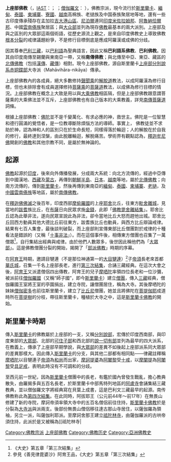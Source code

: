 {{About|源自斯里蘭卡[[上座部|上座部]][[分別說部|分別說系]]大寺派傳承的現代南傳佛教|部派佛教初期根本分裂的兩部派之一上座部|上座部|[[大乘佛教|大乘佛教]]對傳統部派佛教的稱呼|小乘佛教}}
{{TheravadaBuddhism}} 
{{佛教}}

'''上座部佛教'''（{{lang-pi|थेरवाद}}，[[IAST|IAST]]：{{IAST|Theravāda}}；{{lang-sa|स्थविरवाद}} {{IAST|Sthaviravāda}}；[[僧伽羅文|僧伽羅文]]：{{lang|si|ථෙරවාද}} {{IAST|theravāda}}），佛教宗派，現今流行於[[斯里蘭卡|斯里蘭卡]]、[[緬甸|緬甸]]、[[泰國|泰國]]、[[柬埔寨|柬埔寨]]、[[寮國|寮國]]、[[越南|越南]]高棉族、老撾族及中国泰族聚居地等地，還有一些古印度傳承殘存在孟加拉[[吉大港山區|吉大港山區]]、[[尼泊爾|尼泊爾]]連同[[印度|印度]][[米佐拉姆邦|米佐拉姆邦]]、[[阿魯納恰爾邦|阿魯納恰爾邦]]、中國[[雲南|雲南]][[傣族|傣族]]聚居區；與[[大众部|大众部]]並列為現存[[佛教|佛教]]最基本的兩大派別。上座部及與之區別的大眾部這兩個術語，從歷史源流上觀之，是來自印度佛教史上導致佛教[[根本分裂|根本分裂]]的戒律議題紛爭，不是修行目標倒底是應成阿羅漢或成佛的分歧。

因其尊奉[[巴利三藏|巴利三藏]]，以[[巴利語|巴利語]]為聖典語言，因此又稱'''巴利語系佛教'''、'''巴利佛教'''。因其由印度南傳至錫蘭與東南亞一帶，又稱'''南傳佛教'''；與北傳至中亞、東亞、藏區的[[北傳佛教|北傳佛教]]（包括[[漢傳佛教|漢傳]]、[[藏傳佛教|藏傳]]）相對。現今上座部佛教，源自斯里蘭卡[[上座部|上座部]][[分別說部|分別說系]][[赤铜鍱部|赤铜鍱部]]大寺派（Mahāvihāra-nikāya）傳承。

上座部佛教內的各成員，絕大多數修持[[聲聞乘|聲聞乘]]的[[解脫道|解脫道]]教法，以成阿羅漢為修行目標，但也未排除會有成員選擇修持[[菩薩乘|菩薩乘]]的[[菩薩道|菩薩道]]教法，以成佛為修行目標的情況。上座部佛教在概念上大致是用以與[[大乘佛教|大乘佛教]]相區隔，但是上座部佛教跟意謂菩薩乘的大乘佛法並不互斥，上座部佛教也有自己版本的大乘教義，詳見[[南傳菩薩道|南傳菩薩道]]詞條。

根據上座部佛教：[[佛陀|佛陀]]並不是千變萬化、有求必應的神，救世主。佛陀是一位智慧和德行圓滿的覺悟者，是一位教導斷除煩惱方法的導師。事實上，
佛教徒並不求助於神，認為神和人的區別只在於生命長短，同樣得落於輪迴；人的解脫在於自我的修行，最終達到涅槃，由此脫離輪迴，解脫痛苦。學術界有觀點認為，[[釋迦牟尼佛|釋迦牟尼佛]]開創的[[佛教|佛教]]和其他宗教不同，是屬於無神論的。

== 起源 ==
[[佛教|佛教]]起源於[[印度|印度]]，後來向外傳播發展，分成兩大系統：向北方流傳的，經過中亞傳到中國漢地、[[西藏|西藏]]及[[蒙古|蒙古]]，再傳到[[朝鮮半島|朝鮮半島]]、[[日本|日本]]、[[越南|越南]]等地，屬於[[北傳佛教|北傳佛教]]；向南方流傳的，傳到[[斯里蘭卡|斯里蘭卡]]，然後再傳到東南亞的[[緬甸|緬甸]]、[[泰國|泰國]]、[[柬埔寨|柬埔寨]]、[[老撾|老撾]]，及[[中國|中國]][[雲南|雲南]][[傣族|傣族]]等地區，屬於[[南傳佛教|南傳佛教]]。

在[[釋迦佛|釋迦佛]][[佛滅|佛滅]]之後百年，印度西部[[摩偷羅國|摩偷羅國]]的上座[[耶舍|耶舍]]比丘，往東方[[毗舍離城|毗舍離城]]，見當地的[[跋耆|跋耆]]族比丘，在[[布薩|布薩]]日向民眾求施[[金錢|金錢]]，此即「[[第二次结集|佛教毘舍離結集]]」。耶舍比丘認為此舉非法，遂向民眾宣說此為非法，卻令當地比丘大怒而趕他出城。耶舍比丘回西方動員其他大德比丘前往東方，跋耆族比丘也動員，與西方比丘辯論戒律。結果有七百人集會，最後談判破裂，而上座部則宣傳東部比丘僧團對於戒律的十種看法是錯誤的（又稱「[[十事非法|十事非法]]」）。而在這個事件後，相傳東方僧團也召集了一萬僧眾<ref>《大史》第五章「第三次結集」</ref>，自行集結出經典與戒律。由於他們人數眾多，後世因此稱他們為「[[大眾部|大眾部]]」。這是佛教僧團分裂的開始，揭開了「[[部派佛教|部派佛教]]」時期的序幕。

在[[阿育王|阿育王]]時期，邀請目犍連（不是那位神通第一的[[目犍連|大目犍連]]）<ref>參見《善見律毘婆沙》阿育王品，《大史》第五章「第三次結集」</ref>子[[帝須|帝須]]長老來首都[[華氏城|華氏城]]，召集一千名上座部長老，進行[[第三次結集|第三次結集]]，合誦三藏經典。在這次大會之後，[[阿育王|阿育王]]又派遣僧侶四出傳教，阿育王的兒子[[摩哂陀|摩哂陀]]率領四位長老和一位沙彌，被派前往[[僧伽羅國|僧伽羅國]]（又稱“師子國”，即今[[斯里蘭卡|斯里蘭卡]]）建立[[僧團|僧團]]，傳入[[三藏|三藏]]經典，僧伽羅國王室將王室的亭園捐出，建立寺院，讓僧團居住，稱為大寺。其後摩哂陀的妹妹[[僧伽蜜多|僧伽密多]]也前往斯里蘭卡，建立了[[比丘尼|比丘尼]]僧團，她並且將佛陀在[[菩提伽耶|菩提伽耶]]成道時所在[[菩提樹|菩提樹]]的分枝，帶往斯里蘭卡，種植於大寺之中，這是[[斯里蘭卡佛教|斯里蘭卡佛教]]的開始。

== 斯里蘭卡時期 ==
傳入[[斯里蘭卡|斯里蘭卡]]的佛教屬於上座部的一支，又稱[[分別說部|分別說部]]，宏傳於印度西南部，與印度東部的[[大眾部|大眾部]]、北部的[[可住子部|可住子部]]和西北部的[[說一切有部|說一切有部]]並列為最早的四大派系，在教義上，傳承了上座部早期學說，與[[大眾部|大眾部]]的差異不如後起上座部派系同大眾部的差異那樣大。因此傳入[[斯里蘭卡|斯里蘭卡]]的分支，與其他二部都有相同點——律藏註釋稱[[摩哂陀|摩哂陀]]以目犍連子[[帝須|帝須]]為[[和尚|和尚]]而出家，[[摩訶提婆|摩訶提婆]]為[[阿闍黎|阿闍黎]]受[[十戒_(佛教)|十戒]]，以[[摩闡提|摩闡提]]為[[阿闍黎|阿闍黎]]受[[具足戒|具足戒]]，表明此時沒有不可調和的分歧。

至西元前一世紀，因為[[斯里蘭卡|斯里蘭卡]]僧團中的長老，有鑑於國內曾發生戰亂，擔心教典散失，由羅揭多與五百名長老，於斯里蘭卡中部馬特列地區的[[阿盧寺|阿盧寺]]會誦集結三藏教典，並以僧伽羅文字將經典寫在貝葉上成書，這是巴利文三藏最早的起源。南传佛教称此為[[第四次結集|第四次結集]]。在此同時，阿拔耶王（公元前44年～前17年）在無畏山修建了新的寺院，摩訶帝須率領大寺中的五百名僧侶前往住持，[[斯里蘭卡佛教|斯里蘭卡佛教]]於是分裂為[[大寺派|大寺派]]與{{link-en|無畏山寺|Abhayagiri vihāra|无畏山}}派兩支。後部份無畏山僧侶移往達古那山寺居住，以薩伽羅為領袖，另立一派，叫薩伽利耶派。至摩訶舍那王建立[[祗陀林寺|祗陀林寺]]，由薩伽羅派的古哄帝須住持，此派於是又被稱為[[祗陀林寺|{{ruby]]派，與無畏山派、大寺派並立為[[斯里蘭卡佛教|斯里蘭卡佛教]]的三大派系。這些僧侶以[[僧伽羅語|僧伽羅文]]寫作了許多的義疏，但是大部份都沒有流傳到後世。

大寺派與無畏山派之間存在很嚴重的分歧，彼此爭鬥。在摩訶先那（公元334年～361年）時代，住在無畏山的來自南印的僧伽蜜多法師傳佈[[說大空部|吠多利耶]]（Vaitulya）學說，將大寺派僧人逐出首都9年，形成無畏山派獨盛的局面。[[法顯|法顯]]到達斯里蘭卡時，無畏山派的勢力仍然盛於大寺派。現代學者解讀[[玄奘|玄奘]]《[[大唐西域記|大唐西域記]]》稱无畏山派為“[[大乘上座部|大乘上座部]]”。

西元五世紀前後，北印度[[菩提伽耶|菩提伽耶]]的[[覺音|覺音]]到達僧伽羅國首都阿努拉達補拉，進入大寺學習三藏經典。他將僧伽羅文義疏譯成巴利文，並且以巴利文寫作了許多註釋。覺音所秉承的主要都是大寺派的觀點，他寫作的《[[清淨道論|清淨道論]]》，對於南傳佛教有很大的影響，而《善見律毗婆沙》也在南北朝的[[南齊|南齊]]時被漢譯傳至中國。在這段時間中，大寺派僧人又寫作了《[[島史|島史]]》，來記錄[[斯里蘭卡|斯里蘭卡]]早期的佛教發展。《[[島史|島史]]》及其後的《[[大史|大史]]》是記錄[[斯里蘭卡|斯里蘭卡]]及南傳佛教早期歷史的重要文獻之一。此後，大寺派僧人逐漸取得優勢。

至巴辣甘波布（Parakkamabahu）王時，重新統一了[[斯里蘭卡|斯里蘭卡]]。他受他的老師舍利弗（Saliputta）影響，認定無畏山派及祗陀林派是異端，加以整頓，獨尊大寺派。此後，[[斯里蘭卡|斯里蘭卡]]只剩大寺派一支傳承。

南傳佛教因其[[三藏|三藏]]及註釋使用[[巴利語|巴利語]]，故又稱巴利佛教。也有人稱為南方佛教，因為這一系統的佛教，是由印度恆河流域向南方流傳，傳到[[斯里蘭卡|斯里蘭卡]]，再傳到東南亞，這些地區都在印度之南。如就所屬部派來說，凡是信仰上座部佛法及皈依教團的，都可稱為上座部佛教或南傳佛教，如盛行中國雲南傣族已有一千三百多年的上座部佛教，流行越南南部的上座部佛教。

== 對外發展 ==
上座部佛教在公元前3世紀已由[[孔雀王朝|孔雀王朝]]傳入現屬緬甸的[[孟族|孟族]]地區。隨著佛教在公元1世紀開始由印度向北方傳入，部派佛教與大乘佛教同期傳入[[中國|中國]]。自[[東漢|東漢]]開始有了由[[犍陀羅語|犍陀羅語]]或[[梵語|梵語]]譯成[[漢語|漢語]]的上座部佛經，最早為[[安息_(國家)|安息]]三藏[[安世高|安世高]]譯出較多，這些佛經特別是《[[人本欲生經|人本欲生經]]》、《[[陰持入經|陰持入經]]》和《[[安般守意經|安般守意經]]》有著重要的影響，帶動了魏晉南北朝佛教在中國的傳播。魏晉南北朝時期四部《[[阿含經|阿含經]]》和五部廣律中的四部被先後翻譯成了漢語。[[南齊|南齊]]外國三藏[[僧伽跋陀羅|僧伽跋陀羅]]翻譯了註釋[[斯里蘭卡|斯里蘭卡]]上座部律藏的《[[善見律毘婆沙|善見律毘婆沙]]》，[[後秦|後秦]][[罽賓|罽賓]]三藏[[曇摩耶舍|曇摩耶舍]]和[[曇摩崛多|曇摩崛多]]等人翻譯了分別說部《[[舍利弗阿毘曇論|舍利弗阿毘曇論]]》。[[南梁|南梁]][[扶南|扶南]]三藏[[僧伽婆羅|僧伽婆羅]]翻譯了[[優波底沙|優波底沙]]造的《[[解脫道論|解脫道論]]》，這本論著被認為是寫於西元二世紀前後，可能屬於分別說部[[無畏山派|無畏山派]]。到了隋唐時期後所有部派佛教在中國逐漸沉寂，[[法相宗|法相宗]]文獻中稱[[楞伽島|楞伽島]]的上座部為[[赤銅鍱部|赤銅鍱部]]，並記載了其特色性的“[[有分識|有分識]]”和“[[意根|意根]]”的學說。

另一方面，上座部佛教亦傳至南亞和東南亞地區。11世紀[[緬甸|緬甸]][[阿努律陀|阿努律陀]]王朝征服[[孟族|孟族]][[直通王國|直通王國]]，放棄[[阿利僧派|阿利僧派]]信仰並引入孟族僧侶所傳承的上座部佛教，其勢力使南傳佛教滲入[[暹羅|暹羅]]北部和中部地區。經過斯里蘭卡於12世紀{{tsl|en|Parakramabahu I|Parakramabahu I}}國王在位於舉行結集，整頓佛教教團，使上座部佛教於斯里蘭卡臻於隆盛，期後透過比丘學習，傳返暹羅，促使當時[[素可泰王朝|素可泰王朝]]傾向上座部佛教。14世紀中葉老撾國王[[法昂|法昂]]娶柬埔寨吳哥王的女兒為妻並引入上座部佛教，從而傳播遍佈於整個[[湄公河|湄公河]]流域。

在西元1361年，[[斯里蘭卡|斯里蘭卡]]僧王被暹羅（今[[泰國|泰國]]）[[素可泰|素可泰]]王請至國內建立[[僧團|僧團]]，這是[[泰國|泰國]]佛教的開始。此時，[[緬甸|緬甸]]、暹羅和[[柬埔寨|柬埔寨]]等地的僧人也不斷進入[[斯里蘭卡|斯里蘭卡]]，學習佛法，並重新受戒。他們回國之後，也根據他們所受的戒律，在他們國內建立僧團，稱為僧伽羅僧團。這些僧侶，將[[斯里蘭卡|斯里蘭卡]]大寺派的佛教傳承，帶往東南亞各地，成為南傳佛教的開始。

隨著南傳佛教的快速發展，[[斯里蘭卡|斯里蘭卡]]因為國力衰弱，又受到外國勢力侵入，本土的佛教反而衰落了下去。至11世紀時，[[毘舍耶婆訶一世|毘舍耶婆訶一世]]（公元1055年-1114年）曾經派使者至緬甸，請[[阿努律陀|阿努律陀]]王派遣僧人至[[斯里蘭卡|斯里蘭卡]]傳戒建立僧團，並為三大派建立很多寺院<ref>《[[大史|大史]]》：这位国王衷心延续僧团，派使者携带礼品，到其朋友罗曼那国的阿努律陀国王那里去。从那里带来精通三藏的比丘，他们是持戒等高贵质量的源泉，就像长老一样有学问。国王向他们奉献了昂贵的礼物以后，就举行了出家仪式，多次获准加入他们主持的僧团。经常背诵三藏及其注释，在兰卡一度衰亡的胜者佛陀僧团现在又重发光辉。他在布罗提城的各个地区建造了很多漂亮的佛寺。使'''三派'''僧团的比丘们都有住处，还向他们布施大量的四种必需品，使他们心满意足。</ref>。其後[[波洛羅摩婆訶一世|波洛羅摩婆訶一世]]（公元1153年-1186年）使三大派重新團結一致。至18世紀，[[斯里蘭卡|斯里蘭卡]]本土的佛教絕跡，教典散失，僧團、寺院也消失了。1750年，遣使至暹羅，請求僧人至[[斯里蘭卡|斯里蘭卡]]傳戒。暹羅國王於1753年派優波離等十名僧侶至[[斯里蘭卡|斯里蘭卡]]授戒，並且將巴利文三藏重新攜至[[斯里蘭卡|斯里蘭卡]]，這也是目前斯里蘭卡[[暹羅派|暹羅派]]僧團的開始。1802年，摩訶格羅瓦‧匿納唯曼羅帝須，自緬甸受戒，建立比丘僧團，名為[[阿曼羅波羅派|阿曼羅波羅派]]。1865年，阿般格訶梵多‧即陀沙婆自緬甸傳回[[藍曼匿派|藍曼匿派]]。雖然現代[[斯里蘭卡佛教|斯里蘭卡佛教]]可分為三大派系，但在見解上，他們都淵源於大寺派，所以教義仍然是相同的。

在 1857 年，緬甸貢榜王在[[曼德勒|曼德勒]]主持第五次結集，在同年興建「{{tsl|en|Tripiṭaka tablets at Kuthodaw Pagoda|固都陶塔石碑}}」（Kuthodaw Pagoda﹚，號稱是「世界上最大的經書」。陶塔前廣場建有七百二十九座白色小佛塔塔林，每座佛塔裡都有一塊大理石功德碑，分別刻有佛經一章，內容為第五次結集的三藏。

在1954-1956年，緬甸政府在[[仰光|仰光]]建造了 Mahāpāsāna guhā (大石窟)，舉行了一次結集，有來自緬甸、泰國、斯里蘭卡、柬埔寨、寮國、越南、印度、尼泊爾等國的上座長老比丘參加。這次結集由：
* 大寶[[上師|導師]]（Abhidhaja Maha Rattha Guru）堯揚[[西亞多|西亞多]]（Nyaung Yan Sayadaw Bhaddanta Revata）主持
* 大[[班智達|班智達]]（{{tsl|en|Agga Maha Pandita|Agga Maha Pandita}}）[[馬哈希_(緬甸)|馬哈希]]西亞多（Mahāsi Sayadaw bhaddanta Sobhana）為詢問者<ref>[http://mbscnn.org/NewsList.aspx?CLASS=221 《馬哈希尊者傳》] {{Wayback|url=http://mbscnn.org/NewsList.aspx?CLASS=221 |date=20171231212059 }}讓我繼續談「Chattha Saṇgāyana」，第六次結集大會。
「saṇgāyana」的意思是「合誦」（結集）。在合誦的過程中，涉及到兩個人：提問者和誦答者。提問者通常問這部經在哪裡教導、為誰而說等等。在第一次結集時，大迦葉尊者擔任提問者，而阿難尊者和優波離尊者擔任誦答者。在第六次結集大會，裊將尊者長老擔任大會主席，馬哈希尊者擔任提問者，持三藏明昆尊者．維奇塔沙羅毘旺薩（Tipitakadhāra Mingun Sayādaw U Vicittasārābhivaṃsa）則是擔任誦答者。提問者與誦答者必須事先規劃、準備，才進行問答的程序。</ref>。
* 持三藏長老（Tipitakadhara Dhamma Banda-garika）{{tsl|en|Mingun Sayadaw|明昆西亞多}}（Mingun Sayadaw Bhaddanta Vicittasarabhīvaṃsa）負責誦出三藏[http://dhamma.sutta.org/books/six_collection.htm] {{Wayback|url=http://dhamma.sutta.org/books/six_collection.htm |date=20190320235420 }}。

現今在[[斯里蘭卡|斯里蘭卡]]、[[泰國|泰國]]、[[緬甸|緬甸]]、[[老撾|老撾]]和[[柬埔寨|柬埔寨]]有很多上座部佛教（當地教徒對南傳佛教的稱謂）教徒，當中泰國的上座部佛教徒佔該國佛教徒的90%。南傳上座部佛教有史料可征的約在7世紀中由緬甸傳入中國[[雲南|雲南]]地區。最初經典只口耳相傳。約在11世紀前後，[[泰潤文|泰潤文]]書寫的佛經經緬甸傳入[[西雙版納|西雙版納]]，至[[南宋|南宋]]景炎二年[[傣文|傣文]]創製後始有刻寫[[貝葉經|貝葉經]]文。現在雲南地區上座部佛教按其名稱可分為潤、擺莊、多列、左祗四派。

== 基本教義 ==
{{main|四念處|四聖諦|八聖道|十二因緣}}
上座部佛教視自己的傳承為保守佛陀的原本教法，而沒有對佛陀的教法作過多的發揮和改變<ref>[http://www.taiwandipa.org.tw/index.php?url=40-201&data_master_id=226 您認識佛教嗎？ 台灣南傳上座部佛教學院] {{Wayback|url=http://www.taiwandipa.org.tw/index.php?url=40-201&data_master_id=226 |date=20211114174956 }} 上座部佛教堅持傳承和保守佛陀的原本教法，不主張對佛陀的教法作過多的發揮和改變。</ref>。上座部佛教宣揚[[四聖諦|四聖諦]]、[[八聖道|八聖道]]、[[十二因緣|十二因緣]]等佛教基本教理，以修行[[四念處|四念處]]斷除自我煩惱為宗旨，[[四雙八輩|四雙八輩]]為其果證。

上座部佛教對戒律採保守的態度，不捨棄[[小小戒|小小戒]]：

* 凡是尚未制定者不應再製；
* 凡是已經制定者不應廢除；
* 佛陀如何制定，即應如何受持遵行。<ref>《[[大般涅槃經_(上座部)|大般涅槃經]]》：「我滅度後，隨僧伽樂欲，可廢小小學處。」
南傳大藏經《律藏》小品第十一五百〔結集〕犍度：<br />
時，具壽阿難言諸長老比丘：「諸大德！世尊般涅槃時，曾對我言：『阿難！我滅度後，僧伽若欲者，小小戒可捨。』」「友！阿難！何者為小小戒，曾請問世尊否？」大德！何者為小小戒，我未曾請問世尊。」一分長老等言：「除四波羅夷外，餘為小小戒。」一分長老等言：「除四波羅夷、十三僧殘，餘為小小戒。」一分長老等言：「除四波羅夷、十三僧殘、二不定，餘為小小戒。」一分長老等言：「除四波羅夷、十三僧殘、二不定、三十捨墮，餘為小小戒。」一分長老等言：「除四波羅夷、十三僧殘、二不定、三十捨墮、九十二波逸提，餘為小小戒。」一分長老等言：「除四波羅夷、十三僧殘、二不定、三十捨墮、九十二波逸提、四提舍尼，餘為小小戒。」<br />
時，具壽摩訶迦葉告僧伽，言：「諸大德！請聽我言！我等之戒，有關在家人，雖是在家人，亦知我等：此是汝等釋子應〔為〕，此是不應〔為〕。若我等捨小小戒，或有人言：『沙門瞿曇為弟子制戒，〔不久〕如煙矣！師在時學戒，今師般涅槃而不學戒。』若僧伽機熟，僧伽未制不得制，已制不得壞，隨所制之戒而持住。是乃表白。諸大德！請聽我言！我等之戒……『……今……不學戒。』僧伽未制不得制，已制不得壞，隨所制之戒而持住。未制不得制，已制不得壞，隨所制之戒而持住，具壽聽者默然，不聽者請言。僧伽未制不得制，已制不得壞，隨所制之戒而持住。具壽聽……了知。」<br />
時，諸長老比丘言具壽阿難：「友！阿難！汝不問世尊何者為小小戒，是惡作，懺悔此惡作！」「諸大德！我失念，未問世尊何者為小小戒，我不見惡作，然信諸具壽故，懺悔此惡作。」<br />
在《[[巴利大藏經|巴利大藏經]]‧[[大般涅槃經_(上座部)|大般涅槃經]]》中佛陀肯定了[[跋耆|跋耆]]族人對待祖制的類似原則：[[File:Pali-maha-parinibbana-suttanta.jpg|thumb]]，並開示了[[七不退法|七不退法]]，其中有：「諸比丘!只要諸比丘依照未制立者不制立，已制立者不廢，實行所制立律法，諸比丘！則應預期諸比丘之興盛而非衰亡。」{{cite book | language=pi | author = | coauthors =  | title = Dīhga-Nikāya: The Dīgha nikāya | url = http://books.google.com/books?id=IgsYAAAAYAAJ&printsec=frontcover&source=gbs_navlinks_s#v=onepage&q=&f=false | date =  | location =  | publisher =  | id = maha-parinibbana-suttanta | isbn =  | pages = 74 }}
</ref>

== 主要經典 ==
{{PaliCanon}}
{{main|南傳大藏經}}
[[南傳上座部|南傳上座部]]尊奉用[[巴利語|巴利語]]誦持的[[三藏|三藏]]：

* [[巴利律藏|律藏]]
* [[巴利經藏|經藏]]（五[[尼柯耶|尼柯耶]]）
** 《[[長部_(佛經)|長部]]》
** 《[[中部_(佛經)|中部]]》
** 《[[相應部|相應部]]》
** 《[[增支部|增支部]]》
** 《[[小部_(佛經)|小部]]》
*[[論藏|論藏]]（七[[阿毘達磨|阿毘達磨]]）
**《[[法集論|法集論]]》
**《[[分別論|分別論]]》
**《[[界論|界論]]》
**《[[人施設論|人施設論]]》
**《[[論事|論事]]》 	
**《[[雙論|雙論]]》
**《[[發趣論|發趣論]]》

藏外文獻包含對三藏逐句註解的[[義註|義註]]和複注，以及通釋三藏的《[[清淨道論|清淨道論]]》。

== 南傳菩薩道 ==
{{parami}}

雖然上座部佛教以解脫道為主流，但是在上座部的[[巴利三藏|巴利三藏]]和注釋中也有記載有[[菩薩道|菩薩道]]的修行方法，稱為「大菩提乘」（{{IAST|Mahābodhiyāna}}），而且自古至今皆不乏其實踐者。要成為菩薩（{{IAST|bodhisatta}}）必須發「至上願」（{{IAST|abhinīhāra}}），並得到佛陀的親自授記。菩薩至少必須用四[[阿僧祇|阿僧祇]]及十萬[[大劫|大劫]]的時間來圓滿十種波羅密{{NoteTag|[[波羅密|波羅密]]（巴利語：{{IAST|parami}}），是以大悲心與行善的方便善巧智為基礎的[[聖潔|聖潔]]素質，例如佈施、持戒等；而且這些素質必須不受渴愛、我慢與邪見所污染。}}。這十種[[波羅密|波羅密]]分別是：[[佈施|佈施]]波羅密、[[尸羅|持戒]]波羅密、[[出離|出離]]波羅密、[[般若|智慧]]波羅密、[[精進|精進]]波羅密、[[忍辱|忍耐]]波羅密、[[諦_(佛教)|真實]]波羅密、[[決意|決意]]波羅密、[[慈_(佛教)|慈]]波羅密、[[捨_(佛教)|捨]]波羅密。當菩薩修習諸波羅密達到圓滿時，就能證悟等正覺，成為一切知佛陀。<ref>{{cite web |url = http://enlight.lib.ntu.edu.tw/FULLTEXT/JR-AN/an541112.pdf |format = PDF |title =南北傳的菩薩道 |author = 林崇安 |pages = 3-5 |access-date = 2015-06-30 |archive-date = 2015-09-15 |archive-url = https://web.archive.org/web/20150915032041/http://enlight.lib.ntu.edu.tw/FULLTEXT/JR-AN/an541112.pdf |dead-url = no }}</ref>

南傳巴利語系佛教與漢傳大乘佛教具有錯綜的關係。在南傳三藏中《小部》的《[[本生經|本生經]]》即集錄各種佛[[波羅密|波羅密]]行的事蹟，《[[增支部|增支部]]》主張「心性本淨，為客塵染」<ref>《[[增支部|增支部]]‧一集‧第六彈指品》：諸比丘! 心者，是極光淨者，卻為客隨煩惱所雜染，而無聞之異生，不能如實解，故我言無聞之異生不修心。諸比丘! 心者，是極光淨者，能從客隨煩惱得解脫，而有聞之聖弟子能如實解，故我言有聞之聖弟子修心。</ref>，有人將其比照於「含生同一真性，客塵障故」<ref>《[[楞伽師資記|楞伽師資記]]》：“理入者。謂藉教悟宗。深信含生。凡聖同一真性。但為客塵妄覆。不能顯了。若也捨妄歸真。凝住辟觀。自他。凡聖等一。堅住不移。更不隨於言教。此即與真理冥狀。無有分別。寂然無名之理入。”</ref>的[[如來藏|如來藏]][[心性本淨|心性本淨]]思想。

== 僧俗關係 ==
在《[[長部_(佛經)|長部]]·[[教授尸迦羅越經|教誡西伽羅經]]》中，佛陀提及出家[[沙門|沙門]]與在家信眾之間的相互義務。在家信眾應當以五種方式來奉待作為上方的[[沙門|沙門]]、[[婆羅門|婆羅門]]：以慈善的身業，以慈善的語業，以慈善的意業，不關閉門戶以及供養必需品。相應的，作為上方的沙門、婆羅門應以六種方式來慈湣在家信眾：令遠離惡行，令確立善行，以善意悲憫，未聽聞者令聽聞，已聽聞者令正淨，以及指示生天之道。

佛陀曾對諸比丘說：
{{quote|諸[[比丘|比丘]]，諸[[婆羅門|婆羅門]]、[[居士|居士]]對你們有許多助益，因為他們[[供養|供養]]你們衣服、飲食、住所、病人所需的醫藥資具。你們對諸婆羅門、居士也有許多助益，因為你們為他們宣說〔此〕最初善妙、中間善妙、結尾善妙，具足深義與文句的[[正法|正法]]，〔為他們〕顯示完全圓滿、遍淨的[[梵行|梵行]]。諸[[比丘|比丘]]，如此，通過彼此間的互相資助，使導向超越諸流、正盡苦邊的[[梵行|梵行]]得以住立。（《[[小部_(佛經)|小部]]·如是語》第107經）}}

上座部佛教流傳的地區幾乎都是全民信教的地區，這固然與當地的風俗習慣及歷代諸王的護持有關，但佛教[[僧團|僧團]]所起到的表率作用也不容忽視。在傳統上，上座部佛教寺院既是兒童接受傳統教育的學校，又是當地村民社區活動的中心，基本上村中所有的會議、公共活動，都是在寺院中舉行。作為上座部[[比丘|比丘]]，他們既是知識的代表及道德的楷模，又是積累功德的對象及道德理想的倡導者，他們充當著廣大在家信徒精神導師和心理醫生的角色。佛教的影響在上座部教區無所不在，幾乎滲透到每一個人的生活方式、行為模式、價值觀念、人生趣向等方面。

南傳佛教国家一般有男子短期[[出家|出家]]傳統，出家作为成年仪式而且时间次数不限。

== 對於「小乘」稱呼的不同觀點 ==
{{seealso|小乘佛教}}
[[File:Photograph_of_Jaya_Sri_Maha_Bodhi_Anuradhapura_Sri_Lanka.jpg|thumb]]，西元前3世紀[[僧伽蜜多|僧伽蜜多]]從[[菩提伽耶|菩提伽耶]]移植到斯里蘭卡。]]

歷史上，[[大乘|大乘]]經典使用「[[小乘|小乘]]」（{{IAST|Hīnayāna}}）一詞貶稱聲聞、緣覺[[二乘|二乘]]，提出“小乘”（[[二乘|二乘]]）與“大乘”的三乘說，如《[[妙法蓮華經|妙法蓮華經]]》中以“三車”——声闻乘（羊車）、缘觉乘（鹿車）、菩薩乘（牛乘）喻'''佛說[[三乘|三乘]]'''，認為這三乘都是佛爲不同根基的學生所說，都是佛的教法，彼此不應誹謗，要互相尊重接納。在《[[妙法蓮華經|妙法蓮華經]]》中明確指出，其實並無“小乘”與“大乘”的區別，佛法俱是[[一佛乘|一佛乘]]。不過，由於歷史原因，近現代仍然有人沿用「[[小乘佛教|小乘]]」稱呼南傳佛教，這引起了一些南傳佛教徒的不滿。1950年，[[世界佛教徒聯誼會|世界佛教徒聯誼會]]決定使用“上座部佛教”一詞稱呼南傳佛教，不應再使用“小乘”的稱呼。

目前，東亞各國官方已響應決議，不再使用“小乘”稱呼南傳佛教，不過在部分研究文獻和民間當中仍然有人沿用“小乘”一詞，學術研究上通常是因為直接轉述前人已經使用小乘字眼的內容原句；民間則是部份人士不願改變其原有的用詞習慣。[[葉均|葉均]]在《南傳上座部佛教源流及其主要文獻略講》表示：
{{cquote|從大乘和小乘這兩個名詞本身的概念來看，是包含著自褒貶他之意的。但現在的學術界，為了研究佛學而沿用此名，則無褒貶之意，而是對歷史發生發展的事實而作客觀的分析。從歷史上看，過去大乘和小乘之間的互相對立、爭執、排斥的情況是存在而且相當激烈的。內部自相鬥爭的結果，促使佛教在印度的消亡！這個問題，佛陀生前就曾警告他的弟子說：「彼人不了悟，『我等將毀滅』！若彼等知此，則爭論自息」（見法句第六頌）。……<ref>引用中略去的原文：此頌是佛陀在[[祗陀林|祗陀林]]針對俱生皮的爭論比丘而說，其大意是：那些爭論不休的人完全不知道，我們將為此爭論所困而走上毀滅之途！如果他們懂得這種危險性，就不會爭論了。</ref>現在各國佛教徒的情況已經有所變化，大多數佛教徒都認識到，雖然佛教各派的學術思想有所不同，但都是本著釋迦牟尼的言教而各自發展起的，所以大家都願意互相往來，講團結，講友誼。從這方面講，我們就不能不注意，在彼此互相友好訪問之時，不宜採用「大乘」和「小乘」這樣可能引起誤會的言詞，為了加強各國佛教徒和人民的團結和相互尊重，應該稱他們為上座部佛教，這是他們一向自稱的正確的部派名稱。}}

[[達摩難陀|達摩難陀]]長老在《佛教徒信仰的是什麼》表示：
{{cquote|1950年召開的佛教大會<ref>[http://wfbhq.org/ 世界佛教徒聯誼會]，1950年成立大會</ref>，明確的規定對南傳佛教的稱呼，無論在西方或東方一律使用上座部而不使用小乘。在大乘經典裡，也明確的指出「聲聞乘」，在上座部或大乘佛教裡，對這三乘之一的「聲聞乘」的解釋都是一致的。不同的部派對佛陀的教義有不同的理解。但是，兩千多年來，並不因此而導致佛教分裂。這體現了佛教徒獨一無二的容忍精神。}}

== 參見 ==
* [[佛教宗派|佛教宗派]]
* [[佛教歷史|佛教歷史]]
* [[部派佛教|部派佛教]]
* [[小乘佛教|小乘佛教]]
* [[大乘佛教|大乘佛教]]
* [[佛教|佛教]]
* 《[[巴利文大藏經|巴利文大藏經]]》
* 《[[上座部佛教與大乘佛教的基本共識|上座部佛教與大乘佛教的基本共識]]》
* [[奘房|奘房]]

== 註釋 ==
{{NoteFoot}}

== 参考文献 ==
=== 引用 ===
{{Reflist}}

=== 来源 ===
{{ReflistH}}
* {{cite book |author=[[瑪欣德尊者|瑪欣德尊者]]（Mahinda Bhikkhu）|title=《南傳上座部佛教及其止觀禪法》}}
** 參見：{{PDFlink|[http://www.fodian.net/nanchuan/szbfjyzg.pdf 《南傳上座部佛教及其止觀禪法》]}}
{{ReflistF}}

== 外部連結 ==
<div class="references-small" style="-moz-column-count:2; column-count:2;">
* [https://web.archive.org/web/20200401182225/http://www.ahanjing.top/ 阿含經在线 南北传經藏对读]
* [http://dhamma.sutta.org/ 覺悟之路] {{Wayback|url=http://dhamma.sutta.org/ |date=20201120174206 }}
* [http://wiki.sutta.org/ 上座部佛教百科] {{Wayback|url=http://wiki.sutta.org/ |date=20210922000449 }}
* [http://vipassana.sutta.org/ 中文內觀] {{Wayback|url=http://vipassana.sutta.org/ |date=20210619013721 }}
* [http://www.paaukforestmonastery.org/ 帕奧禪林] {{Wayback|url=http://www.paaukforestmonastery.org/ |date=20211220145741 }}
* [http://www.chinese.dhamma.org/ 國際中文內觀網] {{Wayback|url=http://www.chinese.dhamma.org/ |date=20140624170517 }}
* [http://www.buddhanet.net/m_centre.htm 馬哈希禪修中心] {{Wayback|url=http://www.buddhanet.net/m_centre.htm |date=20210314102123 }}
* [http://www.dhammarain.org.tw/ 法雨道場] {{Wayback|url=http://www.dhammarain.org.tw/ |date=20211129135052 }}
* [http://nav.sutta.org/ 南傳上座部佛教] {{Wayback|url=http://nav.sutta.org/ |date=20211114175124 }}
* [http://www.taiwandipa.org.tw/ 臺灣上座部佛學院] {{Wayback|url=http://www.taiwandipa.org.tw/ |date=20211127094441 }}
* [https://web.archive.org/web/20090531192403/http://www.dhammatalks.org/Dhamma/DhammaIndex2.htm 覺悟之翼]
* [http://www.accesstoinsight.org/ Access to insight]{{Wayback|url=http://www.accesstoinsight.org/ |date=20030403011508 }}
* [http://buddhism.about.com/od/theravadabuddhism/a/theravadabasic.htm Theravada Buddhism] {{Wayback|url=http://buddhism.about.com/od/theravadabuddhism/a/theravadabasic.htm |date=20170218144638 }}
* [https://web.archive.org/web/20160924191434/http://read.goodweb.cn/news/news_view.asp?newsid=8573 南傳上座部佛教源流及其主要文獻略講]
* [https://web.archive.org/web/20051025043012/http://www.dhammakaya.or.th/ 泰國法身寺]
* [https://web.archive.org/web/20071019051156/http://www.dhammakaya.org.sg/ 新加坡善友禪中心]
* [https://web.archive.org/web/20160606104037/http://sunlun.com/smmc.html 宣隆內觀禪]
* [http://www.theravada.org/ 中国上座部佛教] {{Wayback|url=http://www.theravada.org/ |date=20211224071856 }}
* [http://mbscnn.org/newslist.aspx MBSC佛陀原始正法中心] {{Wayback|url=http://mbscnn.org/newslist.aspx |date=20211114175249 }}
* [http://www.dhammarain.org.tw/books/sou/sou-all.htm 《南傳菩薩道》] {{Wayback|url=http://www.dhammarain.org.tw/books/sou/sou-all.htm |date=20200311124603 }}
</div>

{{-}}
{{宗教}}
{{中华人民共和国宗教}}
{{佛教主題}}

{{Authority control}}

[[Category:佛教宗派|Category:佛教宗派]]
[[Category:上座部佛教|]]
[[Category:佛教历史|Category:佛教历史]]
[[Category:亞洲佛教史|Category:亞洲佛教史]]